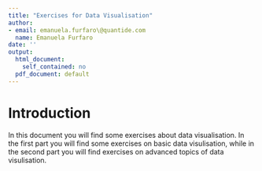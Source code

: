```yaml
---
title: "Exercises for Data Visualisation"
author:
- email: emanuela.furfaro\@quantide.com
  name: Emanuela Furfaro
date: ''
output:
  html_document:
    self_contained: no
  pdf_document: default
---
```




Introduction
===========================================

In this document you will find some exercises about data visualisation. In the first part you will find some exercises on basic data visulisation, while in the second part you will find exercises on advanced topics of data visulisation.


<!--
* _Writing R functions_
-->

